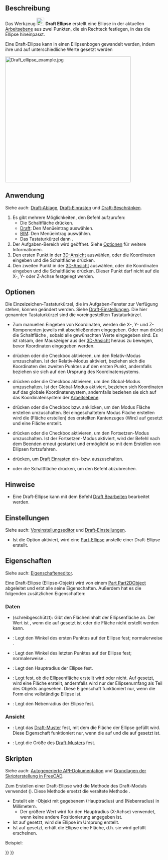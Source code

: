 <languages/>

{{Docnav/de
|[[Draft_Arc/de|Bogen]]
|[[Draft_Polygon/de|Vieleck]]
|[[Draft_Workbench/de|Draft]]
|IconL=Draft_Arc.svg 
|IconR=Draft_Polygon.svg 
|IconC=Workbench_Draft.svg
}}

{{GuiCommand/de
|Name=Draft Ellipse
|Name/de=Draft Ellipse
|MenuLocation=Zeichnen → Ellipse<br>2D-Zeichnen → Ellipse
|Workbenches=[[Draft_Workbench/de|Draft]], [[BIM_Workbench/de|BIM]]
|Shortcut={{KEY|E}} {{KEY|L}}
|Version=0.7
|SeeAlso=[[Draft_Circle/de|Kreis]], [[Draft_Arc/de|Bogen]]
}}

<span id="Description"></span>
==Beschreibung==

Das Werkzeug [[Image:Draft_Ellipse.svg|24px]] '''Draft Ellipse''' erstellt eine Ellipse in der aktuellen [[Draft_SelectPlane/de|Arbeitsebene]] aus zwei Punkten, die ein Rechteck festlegen, in das die Ellipse hineinpasst.

Eine Draft-Ellipse kann in einen Ellipsenbogen gewandelt werden, indem ihre {{PropertyData/de|First Angle}} und {{PropertyData/de|Last Angle}} auf unterschiedliche Werte gesetzt werden

[[Image:Draft_ellipse_example.jpg|400px]]
{{Caption|Eine durch die Ecken eines Rechtecks festgelegte Ellipse}}

<span id="Usage"></span>
==Anwendung==

Siehe auch: [[Draft_Tray/de|Draft-Ablage]], [[Draft_Snap/de|Draft-Einrasten]] und [[Draft_Constrain/de|Draft-Beschränken]].

# Es gibt mehrere Möglichkeiten, den Befehl aufzurufen:
#* Die Schaltfläche {{Button|[[Image:Draft_Ellipse.svg|16px]] [[Draft_Ellipse/de|Ellipse]]}} drücken.
#* [[Draft_Workbench/de|Draft]]: Den Menüeintrag {{MenuCommand|Zeichnen → [[Image:Draft_Ellipse.svg|16px]] Ellipse}} auswählen.
#* [[BIM_Workbench/de|BIM]]: Den Menüeintrag {{MenuCommand|2D-Zeichnen → [[Image:Draft_Ellipse.svg|16px]] Ellipse}} auswählen.
#* Das Tastaturkürzel {{KEY|E}} dann {{KEY|L}}.
# Der Aufgaben-Bereich {{MenuCommand|Ellipse}} wird geöffnet. Siehe [[#Optionen|Optionen]] für weitere Informationen.
# Den ersten Punkt in der [[3D_View/de|3D-Ansicht]] auswählen, oder die Koordinaten eingeben und die Schaltfläche {{Button|[[Image:Draft_AddPoint.svg|16px]] Punkt eingeben}} drücken.
# Den zweiten Punkt in der [[3D_View/de|3D-Ansicht]] auswählen, oder die Koordinaten eingeben und die Schaltfläche {{Button|[[Image:Draft_AddPoint.svg|16px]] Punkt eingeben}} drücken. Dieser Punkt darf nicht auf die X-, Y- oder Z-Achse festgelegt werden.

<span id="Options"></span>
==Optionen==

Die Einzelzeichen-Tastaturkürzel, die im Aufgaben-Fenster zur Verfügung stehen, können geändert werden. Siehe [[Draft_Preferences/de|Draft-Einstellungen]]. Die hier genannten Tastaturkürzel sind die voreingestellten Tastaturkürzel.

* Zum manuellen Eingeben von Koordinaten, werden die X-, Y- und Z-Komponenten jeweils mit abschließendem {{KEY|Enter}} eingegeben. Oder man drückt die Schaltfläche {{Button|[[Image:Draft_AddPoint.svg|16px]] Punkt eingeben}}, sobald alle gewünschten Werte eingegeben sind. Es ist ratsam, den Mauszeiger aus der [[3D_View/de|3D-Ansicht]] heraus zu bewegen, bevor Koordinaten eingegeben werden.
* {{KEY|R}} drücken oder die Checkbox {{MenuCommand|Relativ}} aktivieren, um den Relativ-Modus umzuschalten. Ist der Relativ-Modus aktiviert, beziehen sich die Koordinaten des zweiten Punktes auf den ersten Punkt, andernfalls beziehen sie sich auf den Ursprung des Koordinatensystems.
* {{KEY|G}} drücken oder die Checkbox {{MenuCommand|Global}} aktivieren, um den Global-Modus umzuschalten. Ist der Global-Modus aktiviert, beziehen sich Koordinaten auf das globale Koordinatensystem, andernfalls beziehen sie sich auf das Koordinatensystem der [[Draft_SelectPlane/de|Arbeitsebene]].
* {{KEY|F}} drücken oder die Checkbox {{MenuCommand|Füllen}}{{VersionNoteMinus/de|1.0}} bzw. {{MenuCommand|Fläche erstellen}}{{VersionNote/de|1.1}} anklicken, um den Modus Fläche erstellen umzuschalten. Bei eingeschaltetem Modus Fläche erstellen wird die {{PropertyData/de|Make Face}} (Fläche erstellen) des erstellten Kantenzuges (Wire) auf {{TRUE}} gesetzt und eine Fläche erstellt.
* {{KEY|N}} drücken oder die Checkbox {{MenuCommand|Fortsetzen}} aktivieren, um den Fortsetzen-Modus umzuschalten. Ist der Fortsetzen-Modus aktiviert, wird der Befehl nach dem Beenden erneut gestartet und ermöglicht so mit dem Erstellen von Ellipsen fortzufahren.
* {{KEY|S}} drücken, um [[Draft_Snap/de|Draft Einrasten]] ein- bzw. auszuschalten.
* {{KEY|Esc}} oder die Schaltfläche {{Button|Schließen}} drücken, um den Befehl abzubrechen.

<span id="Notes"></span>
==Hinweise==

* Eine Draft-Ellipse kann mit dem Befehl [[Draft Edit/de|Draft Bearbeiten]] bearbeitet werden.

<span id="Preferences"></span>
==Einstellungen==

Siehe auch: [[Preferences_Editor/de|Voreinstellungseditor]] und [[Draft_Preferences/de|Draft-Einstellungen]].

* Ist die Option {{MenuCommand|Bearbeiten → Einstellungen... → Draft → Allgemein → Part-Grundkörper erstellen, wenn möglich}} aktiviert, wird eine [[Part_Circle/de|Part-Ellipse]] anstelle einer Draft-Ellipse erstellt.

<span id="Properties"></span>
==Eigenschaften==

Siehe auch: [[Property_editor/de|Eigenschafteneditor]].

Eine Draft-Ellipse (Ellipse-Objekt) wird von einem [[Part_Part2DObject/de|Part Part2DObject]] abgeleitet und erbt alle seine Eigenschaften. Außerdem hat es die folgenden zusätzlichen Eigenschaften:

<span id="Data"></span>
===Daten===

{{TitleProperty|Draft}}

* {{PropertyData|Area|Area}} (schreibgeschützt): Gibt den Flächeninhalt der Ellipsenfläche an. Der Wert ist {{value|0.0}}, wenn die {{PropertyData/de|Make Face}} auf {{FALSE}} gesetzt ist oder die Fläche nicht erstellt werden kann.
* {{PropertyData|First Angle|Angle}}: Legt den Winkel des ersten Punktes auf der Ellipse fest; normalerweise {{value|0&#176;}}.
* {{PropertyData|Last Angle|Angle}}: Legt den Winkel des letzten Punktes auf der Ellipse fest; normalerweise {{value|0&#176;}}.
* {{PropertyData|Major Radius|Length}}: Legt den Hauptradius der Ellipse fest.
* {{PropertyData|Make Face|Bool}}: Legt fest, ob die Ellipsenfläche erstellt wird oder nicht. Auf {{TRUE}} gesetzt, wird eine Fläche erstellt, andernfalls wird nur der Ellipsenumfang als Teil des Objekts angesehen. Diese Eigenschaft funktioniert nur, wenn die Form eine vollständige Ellipse ist.
* {{PropertyData|Minor Radius|Length}}: Legt den Nebenradius der Ellipse fest.

<span id="View"></span>
===Ansicht===

{{TitleProperty|Draft}}

* {{PropertyView/de|Pattern|Enumeration}}: Legt das [[Draft_Pattern/de|Draft-Muster]] fest, mit dem die Fläche der Ellipse gefüllt wird. Diese Eigenschaft funktioniert nur, wenn die {{PropertyData/de|Make Face}} auf {{TRUE}} und die {{PropertyView/de|Display Mode}} auf {{value|Flat Lines}} gesetzt ist.
* {{PropertyView/de|Pattern Size|Float}}: Legt die Größe des [[Draft_Pattern|Draft-Musters]] fest.

<span id="Scripting"></span>
==Skripten==

Siehe auch: [https://freecad.github.io/SourceDoc/ Autogenerierte API-Dokumentation] und [[FreeCAD_Scripting_Basics/de|Grundlagen der Skripterstellung in FreeCAD]].

Zum Erstellen einer Draft-Ellipse wird die Methode {{incode|make_ellipse}} des Draft-Moduls verwendet ({{Version/de|0.19}}). Diese Methode ersetzt die veraltete Methode {{incode|makeEllipse}}.

{{Code|code=
ellipse = make_ellipse(majradius, minradius, placement=None, face=True, support=None)
}}

* Erstellt ein {{incode|ellipse}}-Objekt mit gegebenem {{incode|majradius}} (Hauptradius) und {{incode|minradius}} (Nebenradius) in Millimetern.
** Der größere Wert wird für den Hauptradius (X-Achse) verwendet, wenn keine andere Positionierung angegeben ist.
* Ist {{incode|placement}} auf {{incode|None}} gesetzt, wird die Ellipse im Ursprung erstellt.
* Ist {{incode|Fläche}} auf {{incode|True}} gesetzt, erhält die Ellipse eine Fläche, d.h. sie wird gefüllt erscheinen.

Beispiel:

{{Code|code=
import FreeCAD as App
import Draft

doc = App.newDocument()

ellipse1 = Draft.make_ellipse(3000, 200)
ellipse2 = Draft.make_ellipse(700, 1000)

zaxis = App.Vector(0, 0, 1)
p3 = App.Vector(1000, 1000, 0)
place3 = App.Placement(p3, App.Rotation(zaxis, 90))

ellipse3 = Draft.make_ellipse(700, 1000, placement=place3)

doc.recompute()
}}


{{Docnav/de
|[[Draft_Arc/de|Bogen]]
|[[Draft_Polygon/de|Vieleck]]
|[[Draft_Workbench/de|Draft]]
|IconL=Draft_Arc.svg 
|IconR=Draft_Polygon.svg 
|IconC=Workbench_Draft.svg
}}

{{Draft Tools navi{{#translation:}}}}
{{Userdocnavi{{#translation:}}}}